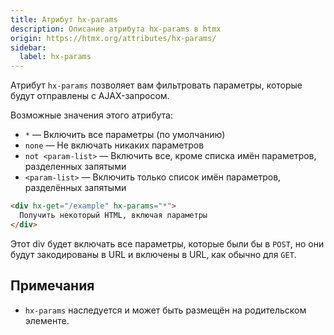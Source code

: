 ```yaml
---
title: Атрибут hx-params
description: Описание атрибута hx-params в htmx
origin: https://htmx.org/attributes/hx-params/
sidebar:
  label: hx-params
---
```


Атрибут `hx-params` позволяет вам фильтровать параметры, которые будут отправлены с AJAX-запросом.

Возможные значения этого атрибута:

* `*` — Включить все параметры (по умолчанию)
* `none` — Не включать никаких параметров
* `not <param-list>` — Включить все, кроме списка имён параметров, разделенных запятыми
* `<param-list>` — Включить только список имён параметров, разделённых запятыми

```html wrap
<div hx-get="/example" hx-params="*">
  Получить некоторый HTML, включая параметры
</div>
```

Этот div будет включать все параметры, которые были бы в `POST`, но они будут закодированы в URL и включены в URL, как обычно для `GET`.

## Примечания

* `hx-params` наследуется и может быть размещён на родительском элементе.
